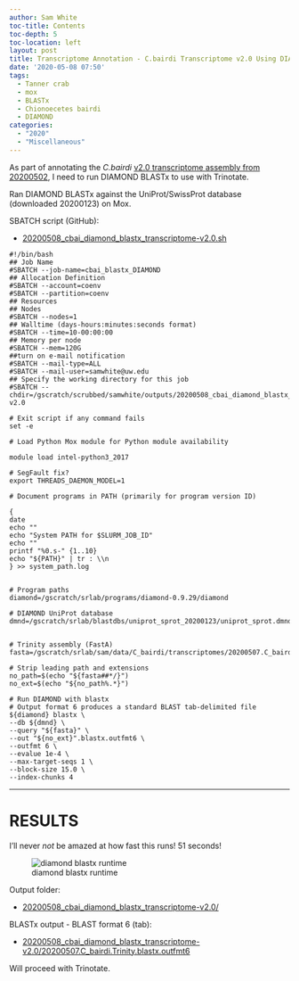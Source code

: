 ```yaml
---
author: Sam White
toc-title: Contents
toc-depth: 5
toc-location: left
layout: post
title: Transcriptome Annotation - C.bairdi Transcriptome v2.0 Using DIAMOND BLASTx on Mox
date: '2020-05-08 07:50'
tags:
  - Tanner crab
  - mox
  - BLASTx
  - Chionoecetes bairdi
  - DIAMOND
categories:
  - "2020"
  - "Miscellaneous"
---
```

As part of annotating the _C.bairdi_ [v2.0 transcriptome assembly from 20200502](https://robertslab.github.io/sams-notebook/posts/2020/2020-05-02-Transcriptome-Assembly---C.bairdi-All-RNAseq-Data-Without-Taxonomic-Filters-with-Trinity-on-Mox/), I need to run DIAMOND BLASTx to use with Trinotate.

Ran DIAMOND BLASTx against the UniProt/SwissProt database (downloaded 20200123) on Mox.

SBATCH script (GitHub):

- [20200508_cbai_diamond_blastx_transcriptome-v2.0.sh](https://github.com/RobertsLab/sams-notebook/blob/master/sbatch_scripts/20200508_cbai_diamond_blastx_transcriptome-v2.0.sh)

```shell
#!/bin/bash
## Job Name
#SBATCH --job-name=cbai_blastx_DIAMOND
## Allocation Definition
#SBATCH --account=coenv
#SBATCH --partition=coenv
## Resources
## Nodes
#SBATCH --nodes=1
## Walltime (days-hours:minutes:seconds format)
#SBATCH --time=10-00:00:00
## Memory per node
#SBATCH --mem=120G
##turn on e-mail notification
#SBATCH --mail-type=ALL
#SBATCH --mail-user=samwhite@uw.edu
## Specify the working directory for this job
#SBATCH --chdir=/gscratch/scrubbed/samwhite/outputs/20200508_cbai_diamond_blastx_transcriptome-v2.0

# Exit script if any command fails
set -e

# Load Python Mox module for Python module availability

module load intel-python3_2017

# SegFault fix?
export THREADS_DAEMON_MODEL=1

# Document programs in PATH (primarily for program version ID)

{
date
echo ""
echo "System PATH for $SLURM_JOB_ID"
echo ""
printf "%0.s-" {1..10}
echo "${PATH}" | tr : \\n
} >> system_path.log


# Program paths
diamond=/gscratch/srlab/programs/diamond-0.9.29/diamond

# DIAMOND UniProt database
dmnd=/gscratch/srlab/blastdbs/uniprot_sprot_20200123/uniprot_sprot.dmnd


# Trinity assembly (FastA)
fasta=/gscratch/srlab/sam/data/C_bairdi/transcriptomes/20200507.C_bairdi.Trinity.fasta

# Strip leading path and extensions
no_path=$(echo "${fasta##*/}")
no_ext=$(echo "${no_path%.*}")

# Run DIAMOND with blastx
# Output format 6 produces a standard BLAST tab-delimited file
${diamond} blastx \
--db ${dmnd} \
--query "${fasta}" \
--out "${no_ext}".blastx.outfmt6 \
--outfmt 6 \
--evalue 1e-4 \
--max-target-seqs 1 \
--block-size 15.0 \
--index-chunks 4
```

---

# RESULTS

I'll never _not_ be amazed at how fast this runs! 51 seconds!

![diamond blastx runtime](https://github.com/RobertsLab/sams-notebook/blob/master/images/screencaps/20200508_cbai_diamond_blastx_transcriptome-v2.0_runtime.png?raw=true)

Output folder:

- [20200508_cbai_diamond_blastx_transcriptome-v2.0/](https://gannet.fish.washington.edu/Atumefaciens/20200508_cbai_diamond_blastx_transcriptome-v2.0/)

BLASTx output - BLAST format 6 (tab):

- [20200508_cbai_diamond_blastx_transcriptome-v2.0/20200507.C_bairdi.Trinity.blastx.outfmt6](https://gannet.fish.washington.edu/Atumefaciens/20200508_cbai_diamond_blastx_transcriptome-v2.0/20200507.C_bairdi.Trinity.blastx.outfmt6)

Will proceed with Trinotate.
